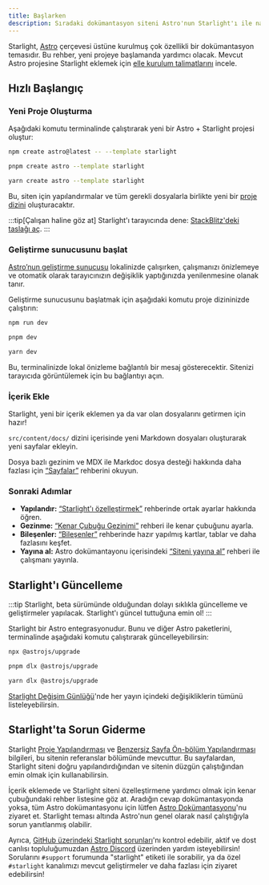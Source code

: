 ```yaml
---
title: Başlarken
description: Sıradaki dokümantasyon siteni Astro'nun Starlight'ı ile nasıl oluşturacağını öğren.
---
```



Starlight, [Astro](https://astro.build) çerçevesi üstüne kurulmuş çok özellikli bir dokümantasyon temasıdır.
Bu rehber, yeni projeye başlamanda yardımcı olacak.
Mevcut Astro projesine Starlight eklemek için [elle kurulum talimatlarını](/tr/manual-setup/) incele.

## Hızlı Başlangıç

### Yeni Proje Oluşturma

Aşağıdaki komutu terminalinde çalıştırarak yeni bir Astro + Starlight projesi oluştur:

<Tabs syncKey="pkg">
<TabItem label="npm">

```sh
npm create astro@latest -- --template starlight
```

</TabItem>
<TabItem label="pnpm">

```sh
pnpm create astro --template starlight
```

</TabItem>
<TabItem label="Yarn">

```sh
yarn create astro --template starlight
```

</TabItem>
</Tabs>

Bu, siten için yapılandırmalar ve tüm gerekli dosyalarla birlikte yeni bir [proje dizini](/tr/guides/project-structure/) oluşturacaktır.

:::tip[Çalışan haline göz at]
Starlight'ı tarayıcında dene:
[StackBlitz'deki taslağı aç](https://stackblitz.com/github/withastro/starlight/tree/main/examples/basics).
:::

### Geliştirme sunucusunu başlat

[Astro’nun geliştirme sunucusu](https://docs.astro.build/en/reference/cli-reference/#astro-dev) lokalinizde çalışırken, çalışmanızı önizlemeye ve otomatik olarak tarayıcınızın değişiklik yaptığınızda yenilenmesine olanak tanır.

Geliştirme sunucusunu başlatmak için aşağıdaki komutu proje dizininizde çalıştırın:

<Tabs syncKey="pkg">
<TabItem label="npm">

```sh
npm run dev
```

</TabItem>
<TabItem label="pnpm">

```sh
pnpm dev
```

</TabItem>
<TabItem label="Yarn">

```sh
yarn dev
```

</TabItem>
</Tabs>

Bu, terminalinizde lokal önizleme bağlantılı bir mesaj gösterecektir.
Sitenizi tarayıcıda görüntülemek için bu bağlantıyı açın.

### İçerik Ekle

Starlight, yeni bir içerik eklemen ya da var olan dosyalarını getirmen için hazır!

`src/content/docs/` dizini içerisinde yeni Markdown dosyaları oluşturarak yeni sayfalar ekleyin.

Dosya bazlı gezinim ve MDX ile Markdoc dosya desteği hakkında daha fazlası için [“Sayfalar”](/tr/guides/pages/) rehberini okuyun.

### Sonraki Adımlar

- **Yapılandır:** [“Starlight'ı özelleştirmek”](/tr/guides/customization/) rehberinde ortak ayarlar hakkında öğren.
- **Gezinme:** [“Kenar Çubuğu Gezinimi”](/tr/guides/sidebar/) rehberi ile kenar çubuğunu ayarla.
- **Bileşenler:** [“Bileşenler”](/tr/components/using-components/) rehberinde hazır yapılmış kartlar, tablar ve daha fazlasını keşfet.
- **Yayına al:** Astro dokümantayonu içerisindeki [“Siteni yayına al”](https://docs.astro.build/en/guides/deploy/) rehberi ile çalışmanı yayınla.

## Starlight'ı Güncelleme

:::tip
Starlight, beta sürümünde olduğundan dolayı sıklıkla güncelleme ve geliştirmeler yapılacak.
Starlight'ı güncel tuttuğuna emin ol!
:::

Starlight bir Astro entegrasyonudur. Bunu ve diğer Astro paketlerini, terminalinde aşağıdaki komutu çalıştırarak güncelleyebilirsin:

<Tabs syncKey="pkg">
<TabItem label="npm">

```sh
npx @astrojs/upgrade
```

</TabItem>
<TabItem label="pnpm">

```sh
pnpm dlx @astrojs/upgrade
```

</TabItem>
<TabItem label="Yarn">

```sh
yarn dlx @astrojs/upgrade
```

</TabItem>
</Tabs>

[Starlight Değişim Günlüğü](https://github.com/withastro/starlight/blob/main/packages/starlight/CHANGELOG.md)'nde her yayın içindeki değişikliklerin tümünü listeleyebilirsin.

## Starlight'ta Sorun Giderme

Starlight [Proje Yapılandırması](/tr/reference/configuration/) ve [Benzersiz Sayfa Ön-bölüm Yapılandırması](/tr/reference/frontmatter/) bilgileri, bu sitenin referanslar bölümünde mevcuttur. Bu sayfalardan, Starlight siteni doğru yapılandırdığından ve sitenin düzgün çalıştığından emin olmak için kullanabilirsin.

İçerik eklemede ve Starlight siteni özelleştirmene yardımcı olmak için kenar çubuğundaki rehber listesine göz at.
Aradığın cevap dokümantasyonda yoksa, tüm Astro dokümantasyonu için lütfen [Astro Dokümantasyonu](https://docs.astro.build)'nu ziyaret et. Starlight teması altında Astro'nun genel olarak nasıl çalıştığıyla sorun yanıtlanmış olabilir.

Ayrıca, [GitHub üzerindeki Starlight sorunları](https://github.com/withastro/starlight/issues)'nı kontrol edebilir, aktif ve dost canlısı topluluğumuzdan [Astro Discord](https://astro.build/chat/) üzerinden yardım isteyebilirsin! Sorularını `#support` forumunda "starlight" etiketi ile sorabilir, ya da özel `#starlight` kanalımızı mevcut geliştirmeler ve daha fazlası için ziyaret edebilirsin!
